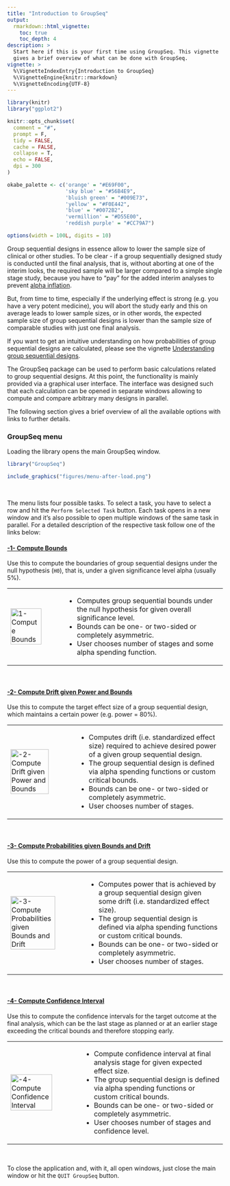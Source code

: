 ```yaml
---
title: "Introduction to GroupSeq"
output:
  rmarkdown::html_vignette:
    toc: true
    toc_depth: 4
description: >
  Start here if this is your first time using GroupSeq. This vignette
  gives a brief overview of what can be done with GroupSeq.
vignette: >
  %\VignetteIndexEntry{Introduction to GroupSeq}
  %\VignetteEngine{knitr::rmarkdown}
  %\VignetteEncoding{UTF-8}
---
```


```r
library(knitr)
library("ggplot2")

knitr::opts_chunk$set(
  comment = "#",
  prompt = F,
  tidy = FALSE,
  cache = FALSE,
  collapse = T,
  echo = FALSE,
  dpi = 300
)

okabe_palette <- c('orange' = "#E69F00",
                   'sky blue' = "#56B4E9",
                   'bluish green' = "#009E73",
                   'yellow' = "#F0E442",
                   'blue' = "#0072B2",
                   'vermillion' = "#D55E00",
                   'reddish purple' = "#CC79A7")

options(width = 100L, digits = 10)
```

Group sequential designs in essence allow to lower the sample size of clinical
or other studies. To be clear - if a group sequentially designed study is 
conducted until the final analysis, that is, without aborting at one
of the interim looks, the required sample will be larger compared to a simple
single stage study, because you have to "pay" for the added interim
analyses to prevent 
[alpha inflation](https://en.wikipedia.org/wiki/Multiple_comparisons_problem).

But, from time to time, especially if the underlying effect is strong 
(e.g. you have a very potent medicine),
you will abort the study early and this on average
leads to lower sample sizes, or in other words, the expected sample size of
group sequential designs is lower than the sample size of comparable studies
with just one final analysis.

If you want to get an intuitive understanding on how probabilities of group
sequential designs are calculated, please see the vignette 
[Understanding group sequential designs](https://rpahl.github.io/GroupSeq/articles/understanding-gs-designs.html).

The GroupSeq package can be used to perform basic calculations related
to group sequential designs. At this point, the functionality is mainly
provided via a graphical user interface. The interface was designed such that
each calculation can be opened in separate windows allowing to compute
and compare arbitrary many designs in parallel.

The following section gives a brief overview of all the available options 
with links to further details.

### GroupSeq menu

Loading the library opens the main GroupSeq window.

```r
library("GroupSeq")
```

```r
include_graphics("figures/menu-after-load.png")
```

<br>

The menu lists four possible tasks. To select a task, you have to select a row
and hit the `Perform Selected Task` button.
Each task opens in a new window and it's also possible to open
multiple windows of the same task in parallel.
For a detailed description of the respective task follow one of the links below:

#### [-1- Compute Bounds](https://rpahl.github.io/GroupSeq/articles/task-1-compute-bounds-H0.html)

Use this to compute the boundaries of group sequential designs under the null
hypothesis (`H0`), that is, under a given significance level alpha (usually 5%).

<table style="border: 0px solid white; border-collapse: collapse; text-align:left">
    <tr>
        <td><a href="https://rpahl.github.io/GroupSeq/articles/task-1-compute-bounds-H0.html"><img src="figures/task1-menu.png" alt="1- Compute Bounds" style="width:80%"></a></td>
        <td>
            <ul>
                <li>Computes group sequential bounds under the null hypothesis for given overall significance level.</li>
                <li>Bounds can be one- or two-sided or completely asymmetric.</li>
                <li>User chooses number of stages and some alpha spending function.</li>
            </ul>    
        </td>
    </tr>
</table>

<br>

#### [-2- Compute Drift given Power and Bounds](https://rpahl.github.io/GroupSeq/articles/task-2-compute-drift.html)

Use this to compute the target effect size of a group sequential design,
which maintains a certain power (e.g. power = 80%).

<table style="border: 0px solid white; border-collapse: collapse; text-align:left">
    <tr>
        <td><a href="https://rpahl.github.io/GroupSeq/articles/task-2-compute-drift.html"><img src="figures/task2-menu.png" alt="-2- Compute Drift given Power and Bounds" style="width:80%"></a></td>
        <td>
            <ul>
                <li>Computes drift (i.e. standardized effect size) required to achieve desired power of 
                a given group sequential design.</li>
                <li>The group sequential design is defined via alpha spending functions or custom critical bounds.</li>
                <li>Bounds can be one- or two-sided or completely asymmetric.</li>
                <li>User chooses number of stages.</li>
            </ul>    
        </td>
    </tr>
</table>

<br>

#### [-3- Compute Probabilities given Bounds and Drift](https://rpahl.github.io/GroupSeq/articles/task-3-compute-bounds-H1.html)

Use this to compute the power of a group sequential design.

<table style="border: 0px solid white; border-collapse: collapse; text-align:left">
    <tr>
        <td><a href="https://rpahl.github.io/GroupSeq/articles/3-compute-bounds-H1.html"><img src="figures/task3-menu.png" alt="-3- Compute Probabilities given Bounds and Drift" style="width:80%"></a></td>
        <td>
            <ul>
                <li>Computes power that is achieved by a group sequential design
                given some drift (i.e. standardized effect size).</li>
                <li>The group sequential design is defined via alpha spending functions or custom critical bounds.</li>
                <li>Bounds can be one- or two-sided or completely asymmetric.</li>
                <li>User chooses number of stages.</li>
            </ul>    
        </td>
    </tr>
</table>

<br>


#### [-4- Compute Confidence Interval](https://rpahl.github.io/GroupSeq/articles/task-4-compute-CI.html)

Use this to compute the confidence intervals for the target outcome
at the final analysis, which can be the last stage as planned or at an earlier
stage exceeding the critical bounds and therefore stopping early.

<table style="border: 0px solid white; border-collapse: collapse; text-align:left">
    <tr>
        <td><a href="https://rpahl.github.io/GroupSeq/articles/task-4-compute-CI.html"><img src="figures/task4-menu.png" alt="-4- Compute Confidence Interval" style="width:80%"></a></td>
        <td>
            <ul>
                <li>Compute confidence interval at final analysis stage for given expected effect size.</li>
                <li>The group sequential design is defined via alpha spending functions or custom critical bounds.</li>
                <li>Bounds can be one- or two-sided or completely asymmetric.</li>
                <li>User chooses number of stages and confidence level.</li>
            </ul>    
        </td>
    </tr>
</table>

<br>



To close the application and, with it, all open windows, just close the main 
window or hit the `QUIT GroupSeq` button.


